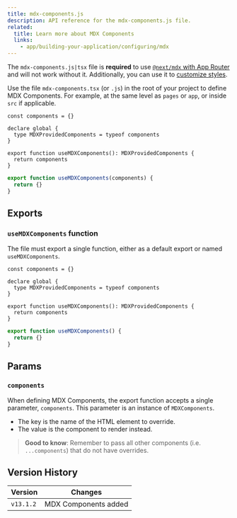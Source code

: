 ```yaml
---
title: mdx-components.js
description: API reference for the mdx-components.js file.
related:
  title: Learn more about MDX Components
  links:
    - app/building-your-application/configuring/mdx
---
```


The `mdx-components.js|tsx` file is **required** to use [`@next/mdx` with App Router](/docs/app/building-your-application/configuring/mdx) and will not work without it. Additionally, you can use it to [customize styles](/docs/app/building-your-application/configuring/mdx#using-custom-styles-and-components).

Use the file `mdx-components.tsx` (or `.js`) in the root of your project to define MDX Components. For example, at the same level as `pages` or `app`, or inside `src` if applicable.

```tsx filename="mdx-components.tsx" switcher
const components = {}

declare global {
  type MDXProvidedComponents = typeof components
}

export function useMDXComponents(): MDXProvidedComponents {
  return components
}
```

```js filename="mdx-components.js" switcher
export function useMDXComponents(components) {
  return {}
}
```

## Exports

### `useMDXComponents` function

The file must export a single function, either as a default export or named `useMDXComponents`.

```tsx filename="mdx-components.tsx" switcher
const components = {}

declare global {
  type MDXProvidedComponents = typeof components
}

export function useMDXComponents(): MDXProvidedComponents {
  return components
}
```

```js filename="mdx-components.js" switcher
export function useMDXComponents() {
  return {}
}
```

## Params

### `components`

When defining MDX Components, the export function accepts a single parameter, `components`. This parameter is an instance of `MDXComponents`.

- The key is the name of the HTML element to override.
- The value is the component to render instead.

> **Good to know**: Remember to pass all other components (i.e. `...components`) that do not have overrides.

## Version History

| Version   | Changes              |
| --------- | -------------------- |
| `v13.1.2` | MDX Components added |
